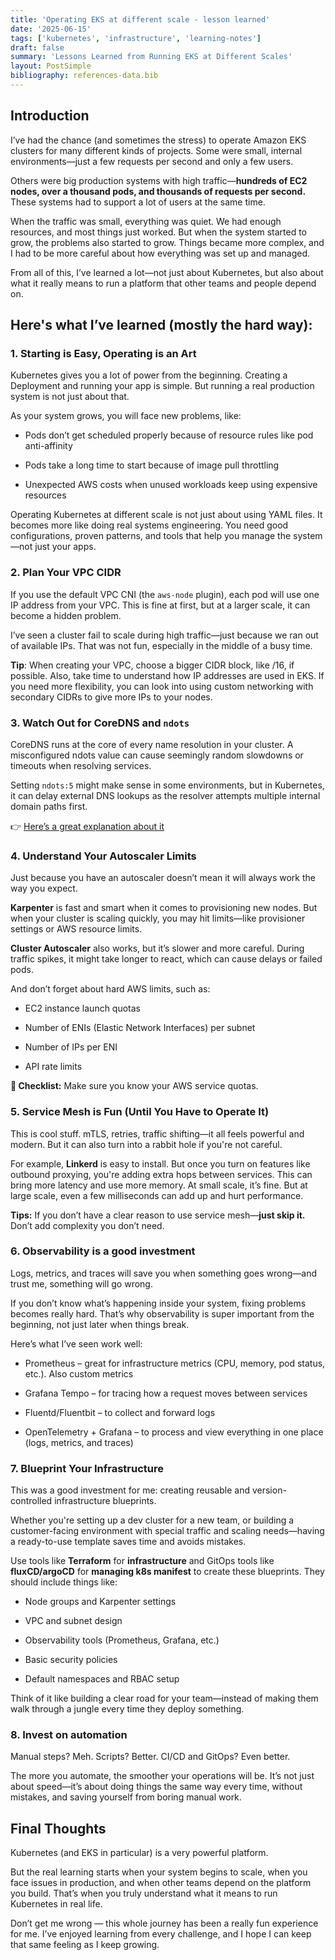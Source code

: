 ```yaml
---
title: 'Operating EKS at different scale - lesson learned'
date: '2025-06-15'
tags: ['kubernetes', 'infrastructure', 'learning-notes']
draft: false
summary: 'Lessons Learned from Running EKS at Different Scales'
layout: PostSimple
bibliography: references-data.bib
---
```


## Introduction

I’ve had the chance (and sometimes the stress) to operate Amazon EKS clusters for many different kinds of projects. Some were small, internal environments—just a few requests per second and only a few users.

Others were big production systems with high traffic—**hundreds of EC2 nodes, over a thousand pods, and thousands of requests per second.** These systems had to support a lot of users at the same time.

When the traffic was small, everything was quiet. We had enough resources, and most things just worked. But when the system started to grow, the problems also started to grow. Things became more complex, and I had to be more careful about how everything was set up and managed.

From all of this, I’ve learned a lot—not just about Kubernetes, but also about what it really means to run a platform that other teams and people depend on.

## Here's what I’ve learned (mostly the hard way):

### 1. Starting is Easy, Operating is an Art

Kubernetes gives you a lot of power from the beginning. Creating a Deployment and running your app is simple. But running a real production system is not just about that.

As your system grows, you will face new problems, like:

- Pods don’t get scheduled properly because of resource rules like pod anti-affinity

- Pods take a long time to start because of image pull throttling

- Unexpected AWS costs when unused workloads keep using expensive resources

Operating Kubernetes at different scale is not just about using YAML files. It becomes more like doing real systems engineering. You need good configurations, proven patterns, and tools that help you manage the system—not just your apps.

### 2. Plan Your VPC CIDR

If you use the default VPC CNI (the `aws-node` plugin), each pod will use one IP address from your VPC. This is fine at first, but at a larger scale, it can become a hidden problem.

I’ve seen a cluster fail to scale during high traffic—just because we ran out of available IPs. That was not fun, especially in the middle of a busy time.

**Tip**: When creating your VPC, choose a bigger CIDR block, like /16, if possible. Also, take time to understand how IP addresses are used in EKS. If you need more flexibility, you can look into using custom networking with secondary CIDRs to give more IPs to your nodes.

### 3. Watch Out for CoreDNS and `ndots`

CoreDNS runs at the core of every name resolution in your cluster. A misconfigured ndots value can cause seemingly random slowdowns or timeouts when resolving services.

Setting `ndots:5` might make sense in some environments, but in Kubernetes, it can delay external DNS lookups as the resolver attempts multiple internal domain paths first.

👉 [Here’s a great explanation about it](https://pracucci.com/kubernetes-dns-resolution-ndots-options-and-why-it-may-affect-application-performances.html)

### 4. Understand Your Autoscaler Limits

Just because you have an autoscaler doesn’t mean it will always work the way you expect.

**Karpenter** is fast and smart when it comes to provisioning new nodes. But when your cluster is scaling quickly, you may hit limits—like provisioner settings or AWS resource limits.

**Cluster Autoscaler** also works, but it’s slower and more careful. During traffic spikes, it might take longer to react, which can cause delays or failed pods.

And don’t forget about hard AWS limits, such as:

- EC2 instance launch quotas

- Number of ENIs (Elastic Network Interfaces) per subnet

- Number of IPs per ENI

- API rate limits

**📝 Checklist:**
Make sure you know your AWS service quotas.

### 5. Service Mesh is Fun (Until You Have to Operate It)

This is cool stuff. mTLS, retries, traffic shifting—it all feels powerful and modern. But it can also turn into a rabbit hole if you're not careful.

For example, **Linkerd** is easy to install. But once you turn on features like outbound proxying, you're adding extra hops between services. This can bring more latency and use more memory. At small scale, it’s fine. But at large scale, even a few milliseconds can add up and hurt performance.

**Tips:** If you don’t have a clear reason to use service mesh—**just skip it.** Don’t add complexity you don’t need.

### 6. Observability is a good investment

Logs, metrics, and traces will save you when something goes wrong—and trust me, something will go wrong.

If you don’t know what’s happening inside your system, fixing problems becomes really hard. That’s why observability is super important from the beginning, not just later when things break.

Here’s what I’ve seen work well:

- Prometheus – great for infrastructure metrics (CPU, memory, pod status, etc.). Also custom metrics

- Grafana Tempo – for tracing how a request moves between services

- Fluentd/Fluentbit – to collect and forward logs

- OpenTelemetry + Grafana – to process and view everything in one place (logs, metrics, and traces)

### 7. Blueprint Your Infrastructure

This was a good investment for me: creating reusable and version-controlled infrastructure blueprints.

Whether you're setting up a dev cluster for a new team, or building a customer-facing environment with special traffic and scaling needs—having a ready-to-use template saves time and avoids mistakes.

Use tools like **Terraform** for **infrastructure** and GitOps tools like **fluxCD/argoCD** for **managing k8s manifest** to create these blueprints. They should include things like:

- Node groups and Karpenter settings

- VPC and subnet design

- Observability tools (Prometheus, Grafana, etc.)

- Basic security policies

- Default namespaces and RBAC setup

Think of it like building a clear road for your team—instead of making them walk through a jungle every time they deploy something.

### 8. Invest on automation

Manual steps? Meh.
Scripts? Better.
CI/CD and GitOps? Even better.

The more you automate, the smoother your operations will be.
It’s not just about speed—it’s about doing things the same way every time, without mistakes, and saving yourself from boring manual work.

## Final Thoughts

Kubernetes (and EKS in particular) is a very powerful platform.

But the real learning starts when your system begins to scale, when you face issues in production, and when other teams depend on the platform you build. That’s when you truly understand what it means to run Kubernetes in real life.

Don’t get me wrong — this whole journey has been a really fun experience for me. I’ve enjoyed learning from every challenge, and I hope I can keep that same feeling as I keep growing.
